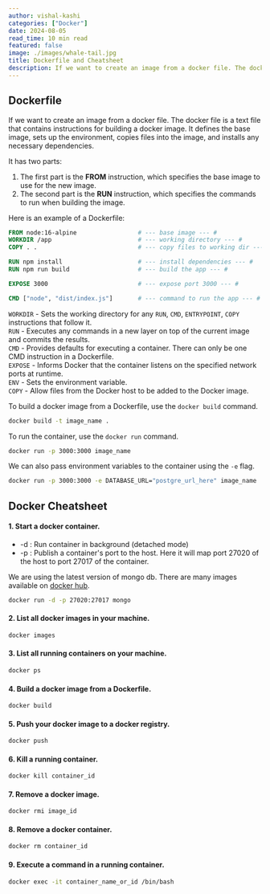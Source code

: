 ```yaml
---
author: vishal-kashi
categories: ["Docker"]
date: 2024-08-05
read_time: 10 min read
featured: false
image: ./images/whale-tail.jpg
title: Dockerfile and Cheatsheet
description: If we want to create an image from a docker file. The docker file is a text file that contains instructions for building a docker image.
---
```


## Dockerfile

If we want to create an image from a docker file. The docker file is a text file that contains instructions for building a docker image. 
It defines the base image, sets up the environment, copies files into the image, and installs any necessary dependencies.


It has two parts:

1. The first part is the **FROM** instruction, which specifies the base image to use for the new image.
2. The second part is the **RUN** instruction, which specifies the commands to run when building the image.

Here is an example of a Dockerfile:

```dockerfile
FROM node:16-alpine                 # --- base image --- #
WORKDIR /app                        # --- working directory --- #
COPY . .                            # --- copy files to working dir --- #

RUN npm install                     # --- install dependencies --- #
RUN npm run build                   # --- build the app --- #

EXPOSE 3000                         # --- expose port 3000 --- #

CMD ["node", "dist/index.js"]       # --- command to run the app --- #
```

`WORKDIR` - Sets the working directory for any `RUN`, `CMD`, `ENTRYPOINT`, `COPY` instructions that follow it. <br />
`RUN` - Executes any commands in a new layer on top of the current image and commits the results. <br />
`CMD` - Provides defaults for executing a container. There can only be one CMD instruction in a Dockerfile. <br />
`EXPOSE` - Informs Docker that the container listens on the specified network ports at runtime. <br />
`ENV` - Sets the environment variable. <br />
`COPY` - Allow files from the Docker host to be added to the Docker image. <br />


To build a docker image from a Dockerfile, use the `docker build` command.

```bash
docker build -t image_name .
```

To run the container, use the `docker run` command.

```bash
docker run -p 3000:3000 image_name
```

We can also pass environment variables to the container using the `-e` flag.

```bash
docker run -p 3000:3000 -e DATABASE_URL="postgre_url_here" image_name
```

## Docker Cheatsheet

#### 1. Start a docker container.
* -d : Run container in background (detached mode)
* -p : Publish a container's port to the host. Here it will map port 27020 of the host to port 27017 of the container.

We are using the latest version of mongo db. There are many images available on [docker hub](https://hub.docker.com/).
```bash
docker run -d -p 27020:27017 mongo
```

#### 2. List all docker images in your machine.
```bash
docker images
```

#### 3. List all running containers on your machine.
```bash
docker ps
```

#### 4. Build a docker image from a Dockerfile.
```bash
docker build
```

#### 5. Push your docker image to a docker registry.
```bash
docker push
```

#### 6. Kill a running container.
```bash
docker kill container_id
```

#### 7. Remove a docker image.
```bash
docker rmi image_id
```

#### 8. Remove a docker container.
```bash
docker rm container_id
```

#### 9. Execute a command in a running container.
```bash
docker exec -it container_name_or_id /bin/bash
```
